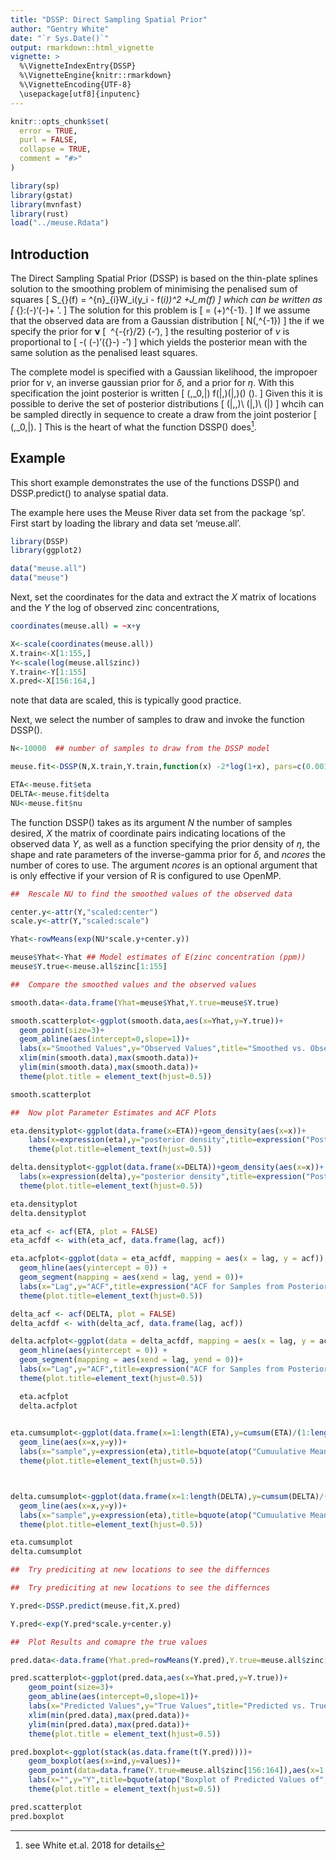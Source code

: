 ```yaml
---
title: "DSSP: Direct Sampling Spatial Prior"
author: "Gentry White"
date: "`r Sys.Date()`"
output: rmarkdown::html_vignette
vignette: >
  %\VignetteIndexEntry{DSSP}
  %\VignetteEngine{knitr::rmarkdown}
  %\VignetteEncoding{UTF-8}
  \usepackage[utf8]{inputenc}
---
```


```r
knitr::opts_chunk$set(
  error = TRUE,
  purl = FALSE,
  collapse = TRUE,
  comment = "#>"
)

library(sp)
library(gstat)
library(mvnfast)
library(rust)
load("../meuse.Rdata")
```
## Introduction
The Direct Sampling Spatial Prior (DSSP) is based on the thin-plate splines solution to the smoothing problem of minimising the penalised sum of squares
\[
S_{\eta}(f) = \frac{1}{n}\sum^{n}_{i}W_i(y_i - f(\mathbf{x}_i))^2
+\eta J_m(f)
\]
which can be written as 
\[
\min_{\mathbf{\nu}}\:(\mathbf{y}-\mathbf{\nu})'\mathbf{W}(\mathbf{y}-\mathbf{\nu})+
\eta\mathbf{\nu}'\mathbf{M}\mathbf{\nu}.
\]
The solution for this problem is 
\[
\hat{\mathbf{\nu}}=
(\mathbf{W}+\eta\mathbf{M})^{-1}\mathbf{y}.
\]
If we assume that the observed data are from a Gaussian distribution
\[
\mathbf{y}\sim N(\mathbf{\nu},\delta\mathbf{W}^{-1})
\]
the if we specify the prior for $\mathbf{\nu}$ 
\[
\left[\mathbf{\nu}\mid\eta,\delta\right]\propto\ \frac{\eta}{\delta}^{-{r}/2}
\exp\left(-\frac{\eta}{2\delta}\mathbf{\nu}'\mathbf{M}\mathbf{\nu}\right),
\]
the resulting posterior of $\nu$ is proportional to 
\[
-\frac{1}{2\delta}\left( (\mathbf{y}-\mathbf{\nu})'\mathbf{W}({\mathbf{y}}-\mathbf{\nu})
-\eta\mathbf{\nu}'\mathbf{M}\mathbf{\nu}\right)
\]
which yields the posterior mean with the same solution as the penalised least squares. 

The complete model is specified with a Gaussian likelihood, the impropoer prior for $\nu$, an inverse gaussian prior for $\delta$, and a prior for $\eta$. With this specification the joint posterior is written
\[
\pi\left(\mathbf{\nu},\delta_0,\eta|\mathbf{y}\right)\propto
f(\mathbf{y}|\mathbf{\nu},\delta)\pi\left(\mathbf{\nu}|\eta,\delta\right)\pi\left(\delta\right)
\pi\left(\eta\right).
\]
Given this it is possible to derive the set of posterior distributions
\[
\pi\left(\mathbf{\nu}|\delta,\eta,\mathbf{y}\right)\\
\pi\left(\delta|\eta,\mathbf{y}\right)\\
\pi\left(\eta|\mathbf{y}\right)
\]
whcih can be sampled directly in sequence to create a draw from the joint posterior 
\[
\pi\left(\mathbf{\nu},\delta_0,\eta|\mathbf{y}\right).
\]
This is the heart of what the function DSSP() does^[see White et.al. 2018 for details].

## Example

This short example demonstrates the use of the functions DSSP() and DSSP.predict() to analyse spatial data.  

The example here uses the Meuse River data set from the package 'sp'. First start by loading the library and data set 'meuse.all'. 

```r
library(DSSP)
library(ggplot2)

data("meuse.all")
data("meuse")
```
Next, set the coordinates for the data and extract the $X$ matrix of locations and the $Y$ the log of observed zinc concentrations,
```r
coordinates(meuse.all) = ~x+y

X<-scale(coordinates(meuse.all))
X.train<-X[1:155,]
Y<-scale(log(meuse.all$zinc))
Y.train<-Y[1:155]
X.pred<-X[156:164,]
```
note that data are scaled, this is typically good practice. 

Next, we select the number of samples to draw and invoke the function DSSP().

```r
N<-10000  ## number of samples to draw from the DSSP model

meuse.fit<-DSSP(N,X.train,Y.train,function(x) -2*log(1+x), pars=c(0.001,0.001))

ETA<-meuse.fit$eta
DELTA<-meuse.fit$delta
NU<-meuse.fit$nu
```
The function DSSP() takes as its argument $N$ the number of samples desired, $X$ the matrix of coordinate pairs indicating locations of the observed data $Y$, as well as a function specifying the prior density of $\eta$, the shape and rate parameters of the inverse-gamma prior for $\delta$, and $ncores$ the number of cores to use. The argument $ncores$ is an optional argument that is only effective if your version of R is configured to use OpenMP.  

```r
##  Rescale NU to find the smoothed values of the observed data

center.y<-attr(Y,"scaled:center")
scale.y<-attr(Y,"scaled:scale")

Yhat<-rowMeans(exp(NU*scale.y+center.y))

meuse$Yhat<-Yhat ## Model estimates of E(zinc concentration (ppm))
meuse$Y.true<-meuse.all$zinc[1:155]

##  Compare the smoothed values and the observed values

smooth.data<-data.frame(Yhat=meuse$Yhat,Y.true=meuse$Y.true)

smooth.scatterplot<-ggplot(smooth.data,aes(x=Yhat,y=Y.true))+
  geom_point(size=3)+
  geom_abline(aes(intercept=0,slope=1))+
  labs(x="Smoothed Values",y="Observed Values",title="Smoothed vs. Observed Values")+
  xlim(min(smooth.data),max(smooth.data))+
  ylim(min(smooth.data),max(smooth.data))+
  theme(plot.title = element_text(hjust=0.5))

smooth.scatterplot


```


```r
##  Now plot Parameter Estimates and ACF Plots

eta.densityplot<-ggplot(data.frame(x=ETA))+geom_density(aes(x=x))+
    labs(x=expression(eta),y="posterior density",title=expression("Posterior Density of "*eta))+
    theme(plot.title=element_text(hjust=0.5))

delta.densityplot<-ggplot(data.frame(x=DELTA))+geom_density(aes(x=x))+
  labs(x=expression(delta),y="posterior density",title=expression("Posterior Density of "*delta))+
  theme(plot.title=element_text(hjust=0.5))
```

```r

eta.densityplot
delta.densityplot

```

```r

eta_acf <- acf(ETA, plot = FALSE)
eta_acfdf <- with(eta_acf, data.frame(lag, acf))

eta.acfplot<-ggplot(data = eta_acfdf, mapping = aes(x = lag, y = acf)) +
  geom_hline(aes(yintercept = 0)) +
  geom_segment(mapping = aes(xend = lag, yend = 0))+
  labs(x="Lag",y="ACF",title=expression("ACF for Samples from Posterior of "*eta))+
  theme(plot.title=element_text(hjust=0.5))

delta_acf <- acf(DELTA, plot = FALSE)
delta_acfdf <- with(delta_acf, data.frame(lag, acf))

delta.acfplot<-ggplot(data = delta_acfdf, mapping = aes(x = lag, y = acf)) +
  geom_hline(aes(yintercept = 0)) +
  geom_segment(mapping = aes(xend = lag, yend = 0))+
  labs(x="Lag",y="ACF",title=expression("ACF for Samples from Posterior of "*delta))+
  theme(plot.title=element_text(hjust=0.5))
```

```r
  eta.acfplot
  delta.acfplot
  
```

```r
eta.cumsumplot<-ggplot(data.frame(x=1:length(ETA),y=cumsum(ETA)/(1:length(ETA))))+
  geom_line(aes(x=x,y=y))+
  labs(x="sample",y=expression(eta),title=bquote(atop("Cumuulative Mean of Samples","from Posterior of"~eta)))+
  theme(plot.title=element_text(hjust=0.5))



delta.cumsumplot<-ggplot(data.frame(x=1:length(DELTA),y=cumsum(DELTA)/(1:length(DELTA))))+
  geom_line(aes(x=x,y=y))+
  labs(x="sample",y=expression(eta),title=bquote(atop("Cumuulative Mean of Samples","from Posterior of"~delta)))+
  theme(plot.title=element_text(hjust=0.5))
```

```r
eta.cumsumplot
delta.cumsumplot

```


```r
##  Try prediciting at new locations to see the differnces

##  Try prediciting at new locations to see the differnces

Y.pred<-DSSP.predict(meuse.fit,X.pred)

Y.pred<-exp(Y.pred*scale.y+center.y)
```


```r
##  Plot Results and comapre the true values

pred.data<-data.frame(Yhat.pred=rowMeans(Y.pred),Y.true=meuse.all$zinc[156:164])

pred.scatterplot<-ggplot(pred.data,aes(x=Yhat.pred,y=Y.true))+
    geom_point(size=3)+
    geom_abline(aes(intercept=0,slope=1))+
    labs(x="Predicted Values",y="True Values",title="Predicted vs. True Values")+
    xlim(min(pred.data),max(pred.data))+
    ylim(min(pred.data),max(pred.data))+
    theme(plot.title = element_text(hjust=0.5))

pred.boxplot<-ggplot(stack(as.data.frame(t(Y.pred))))+
    geom_boxplot(aes(x=ind,y=values))+
    geom_point(data=data.frame(Y.true=meuse.all$zinc[156:164]),aes(x=1:9,y=Y.true),shape=4,size=3)+
    labs(x="",y="Y",title=bquote(atop("Boxplot of Predicted Values of","Y and True Values (X)")))+
    theme(plot.title = element_text(hjust=0.5))
```

```r
pred.scatterplot
pred.boxplot

```
